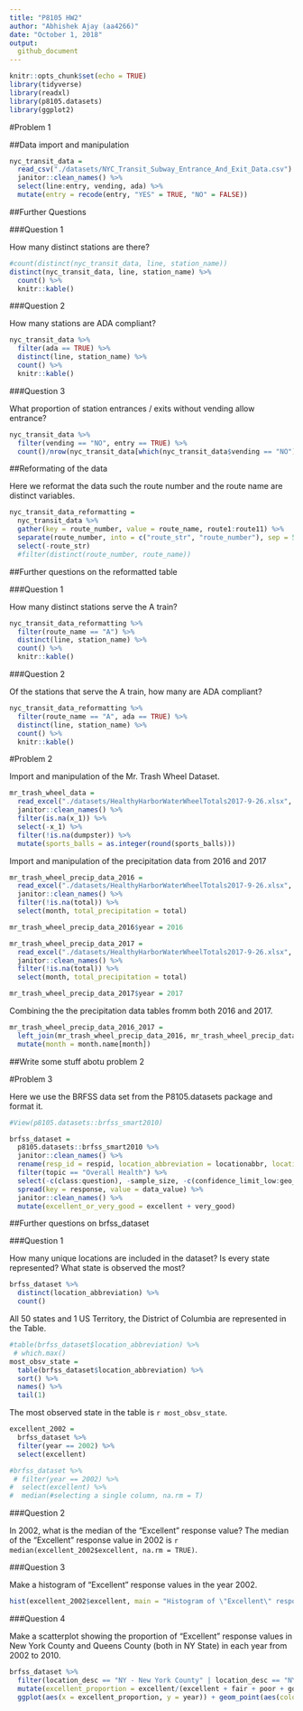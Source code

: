 ```yaml
---
title: "P8105 HW2"
author: "Abhishek Ajay (aa4266)"
date: "October 1, 2018"
output: 
  github_document
---
```


```r
knitr::opts_chunk$set(echo = TRUE)
library(tidyverse)
library(readxl)
library(p8105.datasets)
library(ggplot2)
```
 
#Problem 1

##Data import and manipulation

```r
nyc_transit_data = 
  read_csv("./datasets/NYC_Transit_Subway_Entrance_And_Exit_Data.csv") %>%
  janitor::clean_names() %>%
  select(line:entry, vending, ada) %>%
  mutate(entry = recode(entry, "YES" = TRUE, "NO" = FALSE))
```
##Further Questions

###Question 1

How many distinct stations are there?

```r
#count(distinct(nyc_transit_data, line, station_name))
distinct(nyc_transit_data, line, station_name) %>%
  count() %>%
  knitr::kable()
```

###Question 2

How many stations are ADA compliant?

```r
nyc_transit_data %>%
  filter(ada == TRUE) %>%
  distinct(line, station_name) %>%
  count() %>%
  knitr::kable()
```
###Question 3

What proportion of station entrances / exits without vending allow entrance?

```r
nyc_transit_data %>%
  filter(vending == "NO", entry == TRUE) %>%
  count()/nrow(nyc_transit_data[which(nyc_transit_data$vending == "NO"),]) 
```

##Reformating of the data

Here we reformat the data such the route number and the route name are distinct variables.

```r
nyc_transit_data_reformatting =
  nyc_transit_data %>%
  gather(key = route_number, value = route_name, route1:route11) %>%
  separate(route_number, into = c("route_str", "route_number"), sep = 5) %>%
  select(-route_str)
  #filter(distinct(route_number, route_name))
```

##Further questions on the reformatted table

###Question 1 

How many distinct stations serve the A train?

```r
nyc_transit_data_reformatting %>%
  filter(route_name == "A") %>%
  distinct(line, station_name) %>%
  count() %>%
  knitr::kable()
```

###Question 2

Of the stations that serve the A train, how many are ADA compliant?

```r
nyc_transit_data_reformatting %>%
  filter(route_name == "A", ada == TRUE) %>%
  distinct(line, station_name) %>%
  count() %>%
  knitr::kable()
```

#Problem 2

Import and manipulation of the Mr. Trash Wheel Dataset.

```r
mr_trash_wheel_data =
  read_excel("./datasets/HealthyHarborWaterWheelTotals2017-9-26.xlsx", range = "A2:O258") %>%
  janitor::clean_names() %>%
  filter(is.na(x_1)) %>%
  select(-x_1) %>%
  filter(!is.na(dumpster)) %>%
  mutate(sports_balls = as.integer(round(sports_balls)))
```

Import and manipulation of the precipitation data from 2016 and 2017

```r
mr_trash_wheel_precip_data_2016 =
  read_excel("./datasets/HealthyHarborWaterWheelTotals2017-9-26.xlsx", sheet = 4, range = "A2:B15") %>% 
  janitor::clean_names() %>%
  filter(!is.na(total)) %>%
  select(month, total_precipitation = total)

mr_trash_wheel_precip_data_2016$year = 2016

mr_trash_wheel_precip_data_2017 =
  read_excel("./datasets/HealthyHarborWaterWheelTotals2017-9-26.xlsx", sheet = 3, range = "A2:B15") %>% 
  janitor::clean_names() %>%
  filter(!is.na(total)) %>%
  select(month, total_precipitation = total)

mr_trash_wheel_precip_data_2017$year = 2017
```

Combining the the precipitation data tables fromm both 2016 and 2017.

```r
mr_trash_wheel_precip_data_2016_2017 =
  left_join(mr_trash_wheel_precip_data_2016, mr_trash_wheel_precip_data_2017, by = 'month') %>%
  mutate(month = month.name[month])
```


##Write some stuff abotu problem 2


#Problem 3

Here we use the BRFSS data set from the P8105.datasets package and format it.
```r
#View(p8105.datasets::brfss_smart2010)

brfss_dataset =
  p8105.datasets::brfss_smart2010 %>%
  janitor::clean_names() %>% 
  rename(resp_id = respid, location_abbreviation = locationabbr, location_desc = locationdesc) %>% 
  filter(topic == "Overall Health") %>% 
  select(-c(class:question), -sample_size, -c(confidence_limit_low:geo_location)) %>% 
  spread(key = response, value = data_value) %>% 
  janitor::clean_names() %>% 
  mutate(excellent_or_very_good = excellent + very_good)
```

##Further questions on brfss_dataset

###Question 1

How many unique locations are included in the dataset? Is every state represented? What state is observed the most?

```r
brfss_dataset %>%
  distinct(location_abbreviation) %>% 
  count()
```

All 50 states and 1 US Territory, the District of Columbia are represented in the Table.

```r
#table(brfss_dataset$location_abbreviation) %>%
 # which.max()
most_obsv_state = 
  table(brfss_dataset$location_abbreviation) %>%
  sort() %>% 
  names() %>% 
  tail(1)
```

The most observed state in the table is `r most_obsv_state`.


```r
excellent_2002 =
  brfss_dataset %>% 
  filter(year == 2002) %>%
  select(excellent) 

#brfss_dataset %>% 
 # filter(year == 2002) %>%
#  select(excellent) %>%
#  median(#selecting a single column, na.rm = T)


```

###Question 2

In 2002, what is the median of the “Excellent” response value?
The median of the "Excellent" response value in 2002 is `r median(excellent_2002$excellent, na.rm = TRUE)`. 

###Question 3

Make a histogram of “Excellent” response values in the year 2002.

```r
hist(excellent_2002$excellent, main = "Histogram of \"Excellent\" response values in 2002", xlab = "excellent values" )
```

###Question 4

Make a scatterplot showing the proportion of “Excellent” response values in New York County and Queens County (both in NY State) in each year from 2002 to 2010.

```r
brfss_dataset %>% 
  filter(location_desc == "NY - New York County" | location_desc == "NY - Queens County") %>%
  mutate(excellent_proportion = excellent/(excellent + fair + poor + good + very_good)) %>% 
  ggplot(aes(x = excellent_proportion, y = year)) + geom_point(aes(color = location_desc))
```